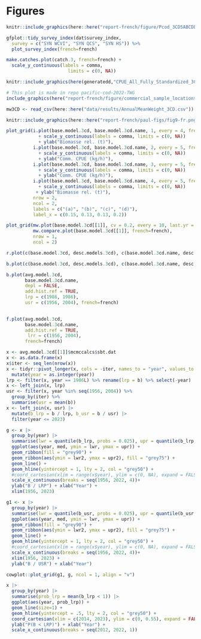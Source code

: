 \clearpage

# Figures

```r
knitr::include_graphics(here::here("report-french/figure/Pcod_3CD5ABCDE_Pic.png"))

```

```r
gfplot::tidy_survey_index(dat$survey_index,
  survey = c("SYN WCVI", "SYN QCS", "SYN HS")) %>%
  plot_survey_index(french=french)
```

```r
make.catches.plot(catch.3, french=french) +
  scale_y_continuous(labels = comma,
                       limits = c(0, NA))
```

```r

knitr::include_graphics(here(generatedd,"CPUE_All_Fully_Standardized_3CD_french.png"))

```

```r
# This plot is made in repo pacific-cod-2022-TWG
include_graphics(here("report-french/figure/commercial_sample_locations_byyear_3CD_french.png"))
```


```r
mw3CD <- read_csv(here::here("data/results/AnnualMeanWeight_3CD.csv"))
```

```r
knitr::include_graphics(here::here("report-french/paul-figs/fig9-fr.png"))
```


```r
plot_grid(i.plot(base.model.3cd, base.model.3cd.name, 1, every = 4, french=french) 
            + scale_y_continuous(labels = comma, limits = c(0, NA))
            + ylab("Biomasse rel. (t)"),
          i.plot(base.model.3cd, base.model.3cd.name, 2, every = 5, french=french)  
            + scale_y_continuous(labels = comma, limits = c(0, NA))
            + ylab("Comm. CPUE (kg/h)"),
          i.plot(base.model.3cd, base.model.3cd.name, 3, every = 5, french=french)
            + scale_y_continuous(labels = comma, limits = c(0, NA))
            + ylab("Comm. CPUE (kg/h)"),
          i.plot(base.model.3cd, base.model.3cd.name, 4, every = 5, french=french)
            + scale_y_continuous(labels = comma, limits = c(0, NA))
           + ylab("Biomasse rel. (t)"),
          nrow = 2,
          ncol = 2,
          labels = c("(a)", "(b)", "(c)", "(d)"),
          label_x = c(0.15, 0.13, 0.13, 0.2))
```


```r
plot_grid(mw.plot(base.model.3cd[[1]], cv = 0.2, every = 10, last.yr = 2020, french=french),
          mw.compare.plot(base.model.3cd[[1]], french=french),
          nrow = 1,
          ncol = 2)
```

\clearpage

```r
r.plot(c(base.model.3cd, desc.models.3cd), c(base.model.3cd.name, desc.models.3cd.name))
```

```r
b.plot(c(base.model.3cd, desc.models.3cd), c(base.model.3cd.name, desc.models.3cd.name))
```

```r
b.plot(avg.model.3cd,
       base.model.3cd.name,
       depl = FALSE,
       add.hist.ref = TRUE,
       lrp = c(1986, 1986),
       usr = c(1956, 2004), french=french)
       
```


```r
f.plot(avg.model.3cd,
       base.model.3cd.name,
       add.hist.ref = TRUE,
        lrr = c(1956, 2004), 
       french=french)
```

```r
x <- avg.model.3cd[[1]]$mcmccalcs$sbt.dat
x <- as.data.frame(x)
x$iter <- seq_len(nrow(x))
x <- tidyr::pivot_longer(x, cols = -iter, names_to = "year", values_to = "b") %>%
  mutate(year = as.integer(year))
lrp <- filter(x, year == 1986L) %>% rename(lrp = b) %>% select(-year)
x <- left_join(x, lrp)
usr <- filter(x, year %in% seq(1956, 2004)) %>%
  group_by(iter) %>%
  summarise(usr = mean(b))
x <- left_join(x, usr) |> 
  mutate(b_lrp = b / lrp, b_usr = b / usr) |> 
  filter(year <= 2023)

g <- x |> 
  group_by(year) |> 
  summarise(lwr = quantile(b_lrp, probs = 0.025), upr = quantile(b_lrp, probs = 0.975), lwr2 = quantile(b_lrp, probs = 0.25), upr2 = quantile(b_lrp, probs = 0.75), med = median(b_lrp)) |> 
  ggplot(aes(year, med, ymin = lwr, ymax = upr)) +
  geom_ribbon(fill = "grey90") +
  geom_ribbon(aes(ymin = lwr2, ymax = upr2), fill = "grey75") +
  geom_line() +
  geom_hline(yintercept = 1, lty = 2, col = "grey50") +
  #coord_cartesian(xlim = range(x$year), ylim = c(0, NA), expand = FALSE) +
  scale_x_continuous(breaks = seq(1956, 2022, 4))+
  ylab("B / LRP") + xlab("Year") +
  xlim(1956, 2023)

g1 <- x |> 
  group_by(year) |> 
  summarise(lwr = quantile(b_usr, probs = 0.025), upr = quantile(b_usr, probs = 0.975), lwr2 = quantile(b_usr, probs = 0.25), upr2 = quantile(b_usr, probs = 0.75), med = median(b_usr)) |> 
  ggplot(aes(year, med, ymin = lwr, ymax = upr)) +
  geom_ribbon(fill = "grey90") +
  geom_ribbon(aes(ymin = lwr2, ymax = upr2), fill = "grey75") +
  geom_line() +
  geom_hline(yintercept = 1, lty = 2, col = "grey50") +
  #coord_cartesian(xlim = range(x$year), ylim = c(0, NA), expand = FALSE) +
  scale_x_continuous(breaks = seq(1956, 2022, 4))+
  xlim(1956, 2023) +
  ylab("B / USR") + xlab("Year")

cowplot::plot_grid(g1, g, ncol = 1, align = "v")
```

```r
x |> 
  group_by(year) |> 
  summarise(prob_lrp = mean(b_lrp < 1)) |> 
  ggplot(aes(year, prob_lrp)) +
  geom_line(size=1) +
  geom_hline(yintercept = .5, lty = 2, col = "grey50") +
  coord_cartesian(xlim = c(2014, 2023), ylim = c(0, 0.55), expand = FALSE) +
  ylab("P(B < LRP)") + xlab("Year") +
  scale_x_continuous(breaks = seq(2012, 2022, 1))
```

\clearpage
